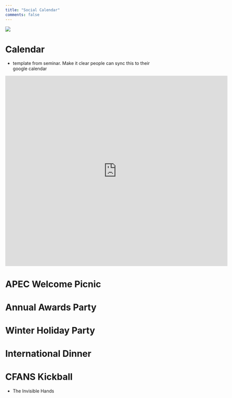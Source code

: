 ```yaml
---
title: "Social Calendar"
comments: false
---
```


![](./images/underconstruction.webp)

# Calendar

- template from seminar. Make it clear people can sync this to their google calendar

<iframe src="https://calendar.google.com/calendar/embed?height=600&wkst=1&bgcolor=%23E67C73&ctz=America%2FChicago&showTabs=1&showPrint=0&showNav=1&mode=AGENDA&src=Y2U5MjMwYmQwZWNkZWI0YjBlODg2MzcyYjAwN2YxNDk3NDU4ZGQwZjEwNDY5YWMxOWU3ZDVhZmJkYjMwNDUyZEBncm91cC5jYWxlbmRhci5nb29nbGUuY29t&color=%23616161" style="border-width:0" width="700" height="600" frameborder="0" scrolling="no"></iframe>

# APEC Welcome Picnic

# Annual Awards Party

# Winter Holiday Party

# International Dinner

# CFANS Kickball

- The Invisible Hands